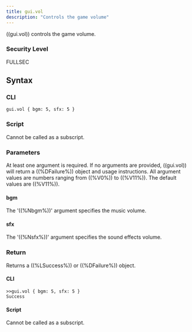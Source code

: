 ```yaml
---
title: gui.vol
description: "Controls the game volume"
---
```


((gui.vol)) controls the game volume.

### Security Level

FULLSEC

## Syntax

### CLI

```
gui.vol { bgm: 5, sfx: 5 }
```

### Script

Cannot be called as a subscript.

### Parameters

At least one argument is required. If no arguments are provided, ((gui.vol)) will return a ((%DFailure%)) object and usage instructions. All argument values are numbers ranging from ((%V0%)) to ((%V11%)). The default values are ((%V11%)).

#### bgm

The '((%Nbgm%))' argument specifies the music volume.

#### sfx

The '((%Nsfx%))' argument specifies the sound effects volume.

### Return

Returns a ((%LSuccess%)) or ((%DFailure%)) object.

#### CLI

```
>>gui.vol { bgm: 5, sfx: 5 }
Success
```

#### Script

Cannot be called as a subscript.
